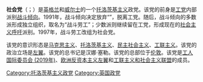 {{not|大不列颠社会党}}
'''社会党'''（{{lang-en|Socialist Party}}；{{lang-cy|Plaid Sosialaidd}}）是[[英格兰|英格兰]]和[[威尔士|威尔士]]的一个[[托洛茨基主义|托洛茨基主义]]政党。该党的前身是[[工党_(英国)|工党]]内部派别[[战斗倾向|战斗倾向]]。1991年，战斗倾向决定放弃“{{link-en|打入主义|Entryism}}”，脱离工党。随后，战斗倾向的多数派形成独立组织，取名为“战斗劳工”；少数派则继续留在工党，形成现在的[[社会主义呼吁|社会主义呼吁]]派别。1997年，战斗劳工改组为社会党。

该党的意识形态是[[马克思主义|马克思主义]]、[[托洛茨基主义|托洛茨基主义]]、[[民主社会主义|民主社会主义]]、[[工联主义|工联主义]]。该党的政治立场是[[左翼|左翼]]。该党的总书记是汉娜·塞勒。该党的总部位于[[伦敦|伦敦]]。该党是[[工人国际委员会_(2019年)|工人国际委员会 (2019年)]]、[[欧洲反资本主义左翼|欧洲反资本主义左翼]]和[[工联主义和社会主义联盟|工联主义和社会主义联盟]]的成员。
{{英国政党}}
[[Category:托洛茨基主义政党|Category:托洛茨基主义政党]]
[[Category:英国政党|Category:英国政党]]